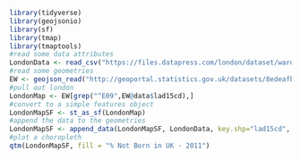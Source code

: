 ```r
library(tidyverse)
library(geojsonio)
library(sf)
library(tmap)
library(tmaptools)
#read some data attributes
LondonData <- read_csv("https://files.datapress.com/london/dataset/ward-profiles-and-atlas/2015-09-24T1:21:24/ward-profiles-excel-version.csv", na = "n/a")
#read some geometries
EW <- geojson_read("http://geoportal.statistics.gov.uk/datasets/8edeafbe276d4b56aec60991cbddda50_2.geojson", what = "sp")
#pull out london
LondonMap <- EW[grep("^E09",EW@data$lad15cd),]
#convert to a simple features object
LondonMapSF <- st_as_sf(LondonMap)
#append the data to the geometries
LondonMapSF <- append_data(LondonMapSF, LondonData, key.shp="lad15cd", key.data="New code", ignore.duplicates = TRUE)
#plot a choropleth
qtm(LondonMapSF, fill = "% Not Born in UK - 2011")
```

